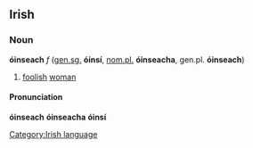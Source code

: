 ==Irish==
===Noun===
'''óinseach''' ''f'' ([[genitive|gen.]][[singular|sg.]] '''óinsí''', [[nominative|nom.]][[plural|pl.]] '''óinseacha''', gen.pl. '''óinseach''')

#[[foolish]] [[woman]]

====Pronunciation====
'''óinseach''' {{IPA|[o&#720;n&#690;&#643;&#601;x]}}
'''óinseacha''' {{IPA|[o&#720;n&#690;&#643;&#601;x&#601;]}}
'''óinsí''' {{IPA|[o&#720;n&#690;&#643;i&#720;]}}

[[Category:Irish language]]